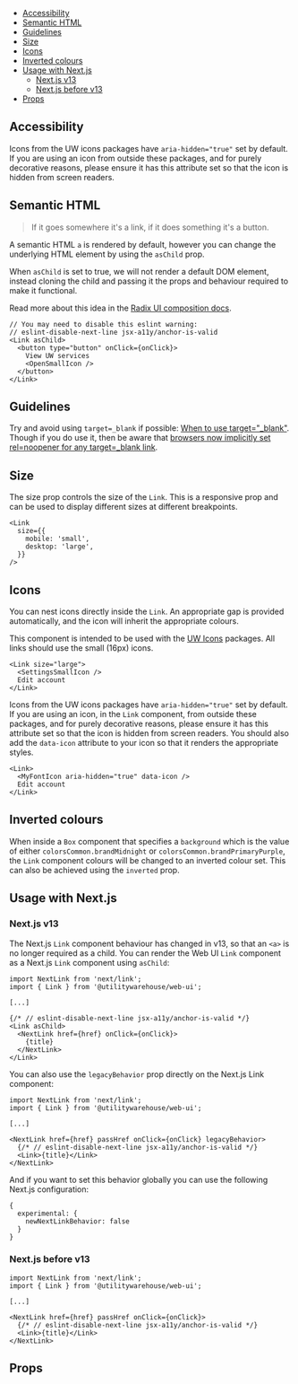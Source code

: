
<Meta of={Stories} />

<DocsHeader
  componentName="Link"
  stories={Stories}
  figmaLink="https://www.figma.com/design/4FFYTLWJ2hQpj36JplQQUw/UW-Web-UI?node-id=6834-38146"
/>

<Canvas of={Stories.SimpleExample} sourceState="none" />

- [Accessibility](#accessibility)
- [Semantic HTML](#semantic-html)
- [Guidelines](#guidelines)
- [Size](#size)
- [Icons](#icons)
- [Inverted colours](#inverted-colours)
- [Usage with Next.js](#usage-with-next.js)
  - [Next.js v13](#next.js-v13)
  - [Next.js before v13](#next.js-before-v13)
- [Props](#props)

## Accessibility

Icons from the UW icons packages have `aria-hidden="true"` set by default. If
you are using an icon from outside these packages, and for purely decorative
reasons, please ensure it has this attribute set so that the icon is hidden
from screen readers.

## Semantic HTML

> If it goes somewhere it's a link, if it does something it's a button.

A semantic HTML `a` is rendered by default, however you can change the
underlying HTML element by using the `asChild` prop.

When `asChild` is set to true, we will not render a default DOM element,
instead cloning the child and passing it the props and behaviour required to
make it functional.

Read more about this idea in the [Radix UI composition docs](https://www.radix-ui.com/primitives/docs/guides/composition).

```tsx
// You may need to disable this eslint warning:
// eslint-disable-next-line jsx-a11y/anchor-is-valid
<Link asChild>
  <button type="button" onClick={onClick}>
    View UW services
    <OpenSmallIcon />
  </button>
</Link>
```

<Canvas of={Stories.AsButton} />

## Guidelines

Try and avoid using `target=_blank` if possible: [When to use target="\_blank"](https://css-tricks.com/use-target_blank/).
Though if you do use it, then be aware that [browsers now implicitly set rel=noopener for any target=\_blank link](https://mathiasbynens.github.io/rel-noopener/).

## Size

The size prop controls the size of the `Link`. This is a responsive prop and
can be used to display different sizes at different breakpoints.

<Canvas of={Stories.ResponsiveSize} />

```tsx
<Link
  size={{
    mobile: 'small',
    desktop: 'large',
  }}
/>
```

## Icons

You can nest icons directly inside the `Link`. An appropriate gap is provided
automatically, and the icon will inherit the appropriate colours.

This component is intended to be used with the [UW Icons](https://uw-icons.vercel.app/) packages.
All links should use the small (16px) icons.

```tsx
<Link size="large">
  <SettingsSmallIcon />
  Edit account
</Link>
```

<Canvas of={Stories.WithIcons} />

Icons from the UW icons packages have `aria-hidden="true"` set by default. If
you are using an icon, in the `Link` component, from outside these
packages, and for purely decorative reasons, please ensure it has this
attribute set so that the icon is hidden from screen readers. You should also
add the `data-icon` attribute to your icon so that it renders the appropriate
styles.

```tsx
<Link>
  <MyFontIcon aria-hidden="true" data-icon />
  Edit account
</Link>
```

## Inverted colours

When inside a `Box` component that specifies a `background` which is the value
of either `colorsCommon.brandMidnight` or `colorsCommon.brandPrimaryPurple`,
the `Link` component colours will be changed to an inverted colour set. This
can also be achieved using the `inverted` prop.

<Canvas of={Stories.LinkInvertedColour} />

## Usage with Next.js

### Next.js v13

The Next.js `Link` component behaviour has changed in v13, so that an `<a>` is
no longer required as a child. You can render the Web UI `Link` component as a
Next.js `Link` component using `asChild`:

```tsx
import NextLink from 'next/link';
import { Link } from '@utilitywarehouse/web-ui';

[...]

{/* // eslint-disable-next-line jsx-a11y/anchor-is-valid */}
<Link asChild>
  <NextLink href={href} onClick={onClick}>
    {title}
  </NextLink>
</Link>
```

You can also use the `legacyBehavior` prop directly on the Next.js Link component:

```tsx
import NextLink from 'next/link';
import { Link } from '@utilitywarehouse/web-ui';

[...]

<NextLink href={href} passHref onClick={onClick} legacyBehavior>
  {/* // eslint-disable-next-line jsx-a11y/anchor-is-valid */}
  <Link>{title}</Link>
</NextLink>
```

And if you want to set this behavior globally you can use the following Next.js
configuration:

```
{
  experimental: {
    newNextLinkBehavior: false
  }
}
```

### Next.js before v13

```tsx
import NextLink from 'next/link';
import { Link } from '@utilitywarehouse/web-ui';

[...]

<NextLink href={href} passHref onClick={onClick}>
  {/* // eslint-disable-next-line jsx-a11y/anchor-is-valid */}
  <Link>{title}</Link>
</NextLink>
```

## Props

<ArgTypes of={Stories} />
